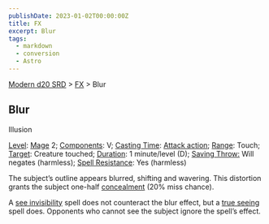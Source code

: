 ```yaml
---
publishDate: 2023-01-02T00:00:00Z
title: FX
excerpt: Blur
tags:
  - markdown
  - conversion
  - Astro
---
```


[Modern d20 SRD](/#modernD20) > [FX](modern-d20-srd-fx-index) > Blur

## Blur

Illusion

[Level](modern-d20-srd-fx-level): [Mage](modern-d20-srd-classes-advanced-mage)
2; [Components](modern-d20-srd-fx-components): V; [Casting Time](modern-d20-srd-fx-casting-time): [Attack action](modern-d20-srd-combat-attack-actions); [Range](modern-d20-srd-fx-range): Touch;
[Target](modern-d20-srd-fx-target): Creature touched;
[Duration](modern-d20-srd-fx-duration): 1 minute/level (D); [Saving Throw:](modern-d20-srd-basics-saving-throws) Will negates (harmless); [Spell Resistance](modern-d20-srd-special-abilities-spell-resistance): Yes (harmless)

The subject’s outline appears blurred, shifting and wavering. This distortion
grants the subject one-half [concealment](modern-d20-srd-combat-concealment)
(20% miss chance).

A [see invisibility](modern-d20-srd-fx-see-invisibility) spell does not
counteract the blur effect, but a [true seeing](modern-d20-srd-fx-true-seeing)
spell does. Opponents who cannot see the subject ignore the spell’s effect.

